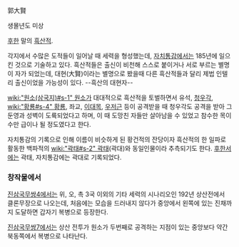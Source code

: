 郭大賢

생몰년도 미상

[[후한]] 말의 [[흑산적]].

각지에서 수많은 도적들이 일어날 때 세력을 형성했는데, [[자치통감]]에서는 185년에 일으킨 것으로 기술하고 있다. 흑산적들은 출신이 비천해 스스로 붙이거나 서로 부르는 별명이 자가 되었는데, 대현(大賢)이라는 별명으로 봤을때 다른 흑산적들과 달리 제법 인텔리 출신이었을 가능성이 있다. --흑산의 대현자-- 

[[wiki:"원소(삼국지)#s-1" 원소]]가 대대적으로 흑산적을 토벌하면서 유석, [[청우각]], [[wiki:"황룡#s-4" 황룡]], 좌교, [[이대목]], [[우저근]] 등이 공격받을 때 청우각도 공격을 받아 그 둔영과 성벽이 도륙되었다고 하며, 이 때 도망친 자들만 살아남을 수 있었고 참수한 목이 수만 급이나 될 정도였다고 한다.

자치통감의 기록으로 인해 이름이 비슷하게 된 황건적의 잔당이자 흑산적의 한 일파로 활동한 백파적의 [[wiki:"곽태#s-2" 곽태]](곽대)와 동일인물이라 추측되기도 한다. [[후한서]]에는 곽태, 자치통감에는 곽대로 기록되었다.

=== 창작물에서 ===
[[진삼국무쌍4]]에서는 위, 오, 촉 3국 이외의 기타 세력의 시나리오인 192년 상산전에서 클론무장으로 나오는데, 처음에는 모습을 드러내지 않다가 중앙에서 왼쪽에 있는 진채까지 도달하면 갑자기 복병으로 등장한다.

[[진삼국무쌍7]]에서는 상산 전투가 원소가 두번째로 공격하는 지점이 있는 중앙보다 약간 북동쪽에서 복병으로 나타난다.
